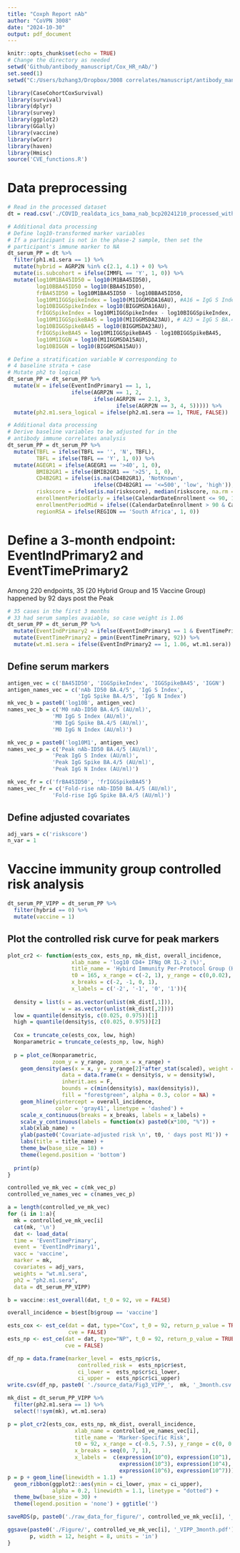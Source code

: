 ---
title: "Coxph Report nAb"
author: "CoVPN 3008"
date: "2024-10-30"
output: pdf_document
---

```{r setup, include=FALSE}
knitr::opts_chunk$set(echo = TRUE)
# Change the directory as needed
setwd('Github/antibody_manuscript/Cox_HR_nAb/')
set.seed(1)
setwd("C:/Users/bzhang3/Dropbox/3008 correlates/manuscript/antibody_manuscript/NAb_curves/")
```

```{r load pckages, echo=FALSE, warning=FALSE, message=FALSE}
library(CaseCohortCoxSurvival)
library(survival)
library(dplyr)
library(survey)
library(ggplot2)
library(GGally)
library(vaccine)
library(wCorr)
library(haven)
library(Hmisc)
source('CVE_functions.R')
```


# Data preprocessing

```{r data wrangling, echo=FALSE}
# Read in the processed dataset
dt = read.csv('./COVID_realdata_ics_bama_nab_bcp20241210_processed_with_riskscore.csv')

# Additional data processing
# Define log10-transformed marker variables
# If a participant is not in the phase-2 sample, then set the 
# participant's immune marker to NA
dt_serum_PP = dt %>%
  filter(ph1.m1.sera == 1) %>%
  mutate(hybrid = AGRP2N %in% c(2.1, 4.1) + 0) %>%
  mutate(is.subcohort = ifelse(IMMFL == 'Y', 1, 0)) %>%
  mutate(log10M1BA45ID50 = log10(M1BA45ID50),
         log10BBA45ID50 = log10(BBA45ID50),
         frBA45ID50 = log10M1BA45ID50 - log10BBA45ID50,
         log10M1IGGSpikeIndex = log10(M1IGGMSDA16AU), #A16 = IgG S Index
         log10BIGGSpikeIndex = log10(BIGGMSDA16AU), 
         frIGGSpikeIndex = log10M1IGGSpikeIndex - log10BIGGSpikeIndex,
         log10M1IGGSpikeBA45 = log10(M1IGGMSDA23AU), # A23 = IgG S BA.4/5
         log10BIGGSpikeBA45 = log10(BIGGMSDA23AU), 
         frIGGSpikeBA45 = log10M1IGGSpikeBA45 - log10BIGGSpikeBA45,
         log10M1IGGN = log10(M1IGGMSDA15AU),
         log10BIGGN = log10(BIGGMSDA15AU))

# Define a stratification variable W corresponding to
# 4 baseline strata + case
# Mutate ph2 to logical 
dt_serum_PP = dt_serum_PP %>%
  mutate(W = ifelse(EventIndPrimary1 == 1, 1, 
                    ifelse(AGRP2N == 1, 2, 
                           ifelse(AGRP2N == 2.1, 3,
                                  ifelse(AGRP2N == 3, 4, 5))))) %>%
  mutate(ph2.m1.sera_logical = ifelse(ph2.m1.sera == 1, TRUE, FALSE))

# Additional data processing
# Derive baseline variables to be adjusted for in the 
# antibody immune correlates analysis
dt_serum_PP = dt_serum_PP %>%
  mutate(TBFL = ifelse(TBFL == '', 'N', TBFL),
         TBFL = ifelse(TBFL == 'Y', 1, 0)) %>%
  mutate(AGEGR1 = ifelse(AGEGR1 == '>40', 1, 0),
         BMIB2GR1 = ifelse(BMIB2GR1 == '>25', 1, 0),
         CD4B2GR1 = ifelse(is.na(CD4B2GR1), 'NotKnown', 
                           ifelse(CD4B2GR1 == '<=500', 'low', 'high')),
         riskscore = ifelse(is.na(riskscore), median(riskscore, na.rm = T), riskscore),
         enrollmentPeriodEarly = ifelse(CalendarDateEnrollment <= 90, 1, 0),
         enrollmentPeriodMid = ifelse((CalendarDateEnrollment > 90 & CalendarDateEnrollment <= 180), 1, 0),
         regionRSA = ifelse(REGION == 'South Africa', 1, 0))
```

# Define a 3-month endpoint: EventIndPrimary2 and EventTimePrimary2

Among 220 endpoints, 35 (20 Hybrid Group and 15 Vaccine Group) happened by 92 days post the Peak

```{r 3 month, echo=FALSE}
# 35 cases in the first 3 months
# 33 had serum samples avaiable, so case weight is 1.06
dt_serum_PP = dt_serum_PP %>%
  mutate(EventIndPrimary2 = ifelse(EventIndPrimary1 == 1 & EventTimePrimary <= 92, 1, 0)) %>%
  mutate(EventTimePrimary2 = pmin(EventTimePrimary, 92)) %>%
  mutate(wt.m1.sera = ifelse(EventIndPrimary2 == 1, 1.06, wt.m1.sera))
```


## Define serum markers
```{r setmarkerofinterest, echo=TRUE}
antigen_vec = c('BA45ID50', 'IGGSpikeIndex', 'IGGSpikeBA45', 'IGGN')
antigen_names_vec = c('nAb ID50 BA.4/5', 'IgG S Index',  
                      'IgG Spike BA.4/5', 'IgG N Index')
mk_vec_b = paste0('log10B', antigen_vec)
names_vec_b = c('M0 nAb-ID50 BA.4/5 (AU/ml)',
              'M0 IgG S Index (AU/ml)',
              'M0 IgG Spike BA.4/5 (AU/ml)',
              'M0 IgG N Index (AU/ml)')

mk_vec_p = paste0('log10M1', antigen_vec)
names_vec_p = c('Peak nAb-ID50 BA.4/5 (AU/ml)',
              'Peak IgG S Index (AU/ml)',
              'Peak IgG Spike BA.4/5 (AU/ml)',
              'Peak IgG N Index (AU/ml)')

mk_vec_fr = c('frBA45ID50', 'frIGGSpikeBA45')
names_vec_fr = c('Fold-rise nAb-ID50 BA.4/5 (AU/ml)',
              'Fold-rise IgG Spike BA.4/5 (AU/ml)')
```


## Define adjusted covariates
```{r adj covs}
adj_vars = c('riskscore') 
n_var = 1
```
# Vaccine immunity group controlled risk analysis 

```{r cohort VIPP}
dt_serum_PP_VIPP = dt_serum_PP %>%
  filter(hybrid == 0) %>%
  mutate(vaccine = 1)
```

## Plot the controlled risk curve for peak markers

```{r helper function plot, echo = FALSE}
plot_cr2 <- function(ests_cox, ests_np, mk_dist, overall_incidence,
                    xlab_name = 'log10 CD4+ IFNg OR IL-2 (%)',
                    title_name = 'Hybird Immunity Per-Protocol Group (HIPP)',
                    t0 = 165, x_range = c(-2, 1), y_range = c(0,0.02),
                    x_breaks = c(-2, -1, 0, 1),
                    x_labels = c('-2', '-1', '0', '1')){
  
  density = list(s = as.vector(unlist(mk_dist[,1])),
                 w = as.vector(unlist(mk_dist[,2])))
  low = quantile(density$s, c(0.025, 0.975))[1]
  high = quantile(density$s, c(0.025, 0.975))[2]
  
  Cox = truncate_ce(ests_cox, low, high)
  Nonparametric = truncate_ce(ests_np, low, high)
  
  p = plot_ce(Nonparametric,
              zoom_y = y_range, zoom_x = x_range) +
    geom_density(aes(x = x, y = y_range[2]*after_stat(scaled), weight = w), 
                 data = data.frame(x = density$s, w = density$w), 
                 inherit.aes = F, 
                 bounds = c(min(density$s), max(density$s)),
                 fill = "forestgreen", alpha = 0.3, color = NA) +
    geom_hline(yintercept = overall_incidence, 
               color = 'gray41', linetype = 'dashed') +
    scale_x_continuous(breaks = x_breaks, labels = x_labels) +
    scale_y_continuous(labels = function(x) paste0(x*100, "%")) +
    xlab(xlab_name) + 
    ylab(paste0('Covariate-adjusted risk \n', t0, ' days post M1')) +
    labs(title = title_name) +
    theme_bw(base_size = 18) + 
    theme(legend.position = 'bottom')
  
  print(p)
}

```

```{r controlled VE VIPP, echo=FALSE, message=FALSE, warning=FALSE}
controlled_ve_mk_vec = c(mk_vec_p)
controlled_ve_names_vec = c(names_vec_p)

a = length(controlled_ve_mk_vec)
for (i in 1:a){
  mk = controlled_ve_mk_vec[i]  
  cat(mk, '\n')
  dat <- load_data(
  time = 'EventTimePrimary',
  event = 'EventIndPrimary1',
  vacc = 'vaccine',
  marker = mk,
  covariates = adj_vars,
  weights = "wt.m1.sera",
  ph2 = "ph2.m1.sera",
  data = dt_serum_PP_VIPP)

b = vaccine::est_overall(dat, t_0 = 92, ve = FALSE)

overall_incidence = b$est[b$group == 'vaccine']  

ests_cox <- est_ce(dat = dat, type="Cox", t_0 = 92, return_p_value = TRUE, 
                   cve = FALSE)
ests_np <- est_ce(dat = dat, type="NP", t_0 = 92, return_p_value = TRUE, 
                  cve = FALSE)

df_np = data.frame(marker_level =  ests_np$cr$s,
                      controlled_risk =  ests_np$cr$est, 
                      ci_lower =  ests_np$cr$ci_lower, 
                      ci_upper =  ests_np$cr$ci_upper) 
write.csv(df_np, paste0( './source_data/Fig3_VIPP_',  mk, '_3month.csv'))

mk_dist = dt_serum_PP_VIPP %>%
  filter(ph2.m1.sera == 1) %>%
  select(!!sym(mk), wt.m1.sera)

p = plot_cr2(ests_cox, ests_np, mk_dist, overall_incidence,
                     xlab_name = controlled_ve_names_vec[i],
                     title_name = 'Marker-Specific Risk',
                     t0 = 92, x_range = c(-0.5, 7.5), y_range = c(0, 0.02),
                     x_breaks = seq(0, 7, 1),
                     x_labels =  c(expression(10^0), expression(10^1), expression(10^2),
                                   expression(10^3), expression(10^4), expression(10^5),
                                   expression(10^6), expression(10^7)))
p = p + geom_line(linewidth = 1.1) + 
  geom_ribbon(ggplot2::aes(ymin = ci_lower, ymax = ci_upper), 
              alpha = 0.2, linewidth = 1.1, linetype = "dotted") +
  theme_bw(base_size = 30) + 
  theme(legend.position = 'none') + ggtitle('')

saveRDS(p, paste0('./raw_data_for_figure/', controlled_ve_mk_vec[i], '_VIPP_3month.RData'))

ggsave(paste0('./Figure/', controlled_ve_mk_vec[i], '_VIPP_3month.pdf'),
       p, width = 12, height = 8, units = 'in')
}
```

